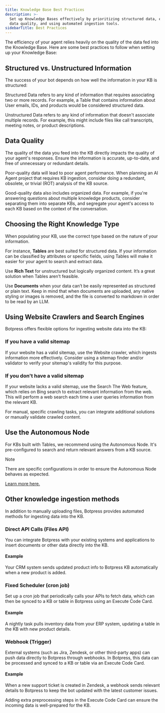 ```yaml
---
title: Knowledge Base Best Practices
description: >-
  Set up Knowledge Bases effectively by prioritizing structured data, ensuring
  data quality, and using automated ingestion tools.
sidebarTitle: Best Practices
---
```


The efficiency of your agent relies heavily on the quality of the data fed into the Knowledge Base. Here are some best practices to follow when setting up your Knowledge Base:

## Structured vs. Unstructured Information

The success of your bot depends on how well the information in your KB is structured:

Structured Data refers to any kind of information that requires associating two or more records. For example, a Table that contains information about User emails, IDs, and products would be considered structured data.

Unstructured Data refers to any kind of information that doesn't associate multiple records. For example, this might include files like call transcripts, meeting notes, or product descriptions.

## Data Quality

The quality of the data you feed into the KB directly impacts the quality of your agent's responses. Ensure the information is accurate, up-to-date, and free of unnecessary or redundant details.

Poor-quality data will lead to poor agent performance. When planning an AI Agent project that requires KB ingestion, consider doing a redundant, obsolete, or trivial (ROT) analysis of the KB source.

Good-quality data also includes organized data. For example, if you're answering questions about multiple knowledge products, consider separating them into separate KBs, and segregate your agent's access to each KB based on the context of the conversation.

## Choosing the Right Knowledge Type

When populating your KB, use the correct type based on the nature of your information.

For instance, **Tables** are best suited for structured data. If your information can be classified by attributes or specific fields, using Tables will make it easier for your agent to search and extract data.

Use **Rich Text** for unstructured but logically organized content. It’s a great solution when Tables aren’t feasible.

Use **Documents** when your data can’t be easily represented as structured or plain text. Keep in mind that when documents are uploaded, any native styling or images is removed, and the file is converted to markdown in order to be read by an LLM.

## Using Website Crawlers and Search Engines

Botpress offers flexible options for ingesting website data into the KB:

### If you have a valid sitemap

If your website has a valid sitemap, use the Website crawler, which ingests information more effectively. Consider using a sitemap finder and/or validator to verify your sitemap's validity for this purpose.

### If you don't have a valid sitemap

If your website lacks a valid sitemap, use the Search The Web feature, which relies on Bing search to extract relevant information from the web. This will perform a web search each time a user queries information from the relevant KB.

For manual, specific crawling tasks, you can integrate additional solutions or manually validate crawled content.

## Use the Autonomous Node

For KBs built with Tables, we recommend using the Autonomous Node. It's pre-configured to search and return relevant answers from a KB source.

<Note>
Note

There are specific configurations in order to ensure the Autonomous Node behaves as expected.

[Learn more here.](/learn/reference/nodes/autonomous-node)
</Note>

## Other knowledge ingestion methods

In addition to manually uploading files, Botpress provides automated methods for ingesting data into the KB.

### Direct API Calls (Files API)

You can integrate Botpress with your existing systems and applications to insert documents or other data directly into the KB.

#### Example

Your CRM system sends updated product info to Botpress KB automatically when a new product is added.

### Fixed Scheduler (cron job)

Set up a cron job that periodically calls your APIs to fetch data, which can then be synced to a KB or table in Botpress using an Execute Code Card.

#### Example

A nightly task pulls inventory data from your ERP system, updating a table in the KB with new product details.

### Webhook (Trigger)

External systems (such as Jira, Zendesk, or other third-party apps) can push data directly to Botpress through webhooks. In Botpress, this data can be processed and synced to a KB or table via an Execute Code Card.

#### Example

When a new support ticket is created in Zendesk, a webhook sends relevant details to Botpress to keep the bot updated with the latest customer issues.

Adding extra preprocessing steps in the Execute Code Card can ensure the incoming data is well-prepared for the KB.
